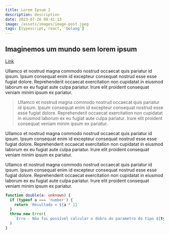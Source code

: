 ```yaml
---
title: Lorem Ipsum 2
description: description
date: 2023-07-26 08:41:13
image: /assets/images/image-post.jpeg
tags: [typescript, react, 'Golang']
---
```


## Imaginemos um mundo sem lorem ipsum

[Link](https://google.com)

Ullamco et nostrud magna commodo nostrud occaecat quis pariatur id ipsum. Ipsum
consequat enim id excepteur consequat nostrud esse esse fugiat dolore.
Reprehenderit occaecat exercitation non cupidatat in eiusmod laborum ex eu
fugiat aute culpa pariatur. Irure elit proident consequat veniam minim ipsum ex
pariatur.

> Ullamco et nostrud magna commodo nostrud occaecat quis pariatur id ipsum. Ipsum
> consequat enim id excepteur consequat nostrud esse esse fugiat dolore.
> Reprehenderit occaecat exercitation non cupidatat in eiusmod laborum ex eu
> fugiat aute culpa pariatur. Irure elit proident consequat veniam minim ipsum ex
> pariatur.

Ullamco et nostrud magna commodo nostrud occaecat quis pariatur id ipsum. Ipsum
consequat enim id excepteur consequat nostrud esse esse fugiat dolore.
Reprehenderit occaecat exercitation non cupidatat in eiusmod laborum ex eu
fugiat aute culpa pariatur. Irure elit proident consequat veniam minim ipsum ex
pariatur.

Ullamco et nostrud magna commodo nostrud occaecat quis pariatur id ipsum. Ipsum
consequat enim id excepteur consequat nostrud esse esse fugiat dolore.
Reprehenderit occaecat exercitation non cupidatat in eiusmod laborum ex eu
fugiat aute culpa pariatur. Irure elit proident consequat veniam minim ipsum ex
pariatur.

```typescript
function double(a: unknown) {
  if (typeof a === 'number') {
    return `Resultado = ${a * 1}`
  }
  throw new Error(
    `Erro - Não foi possível calcular o dobro do parametro do tipo ${typeof a}`
  )
}
```
